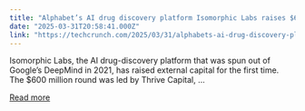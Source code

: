 ```yaml
---
title: "Alphabet’s AI drug discovery platform Isomorphic Labs raises $600M from Thrive"
date: "2025-03-31T20:58:41.000Z"
link: "https://techcrunch.com/2025/03/31/alphabets-ai-drug-discovery-platform-isomorphic-labs-raises-600m-from-thrive/"
---
```


Isomorphic Labs, the AI drug-discovery platform that was spun out of Google&#8217;s DeepMind in 2021, has raised external capital for the first time. The $600 million round was led by Thrive Capital, ...

[Read more](https://techcrunch.com/2025/03/31/alphabets-ai-drug-discovery-platform-isomorphic-labs-raises-600m-from-thrive/)

